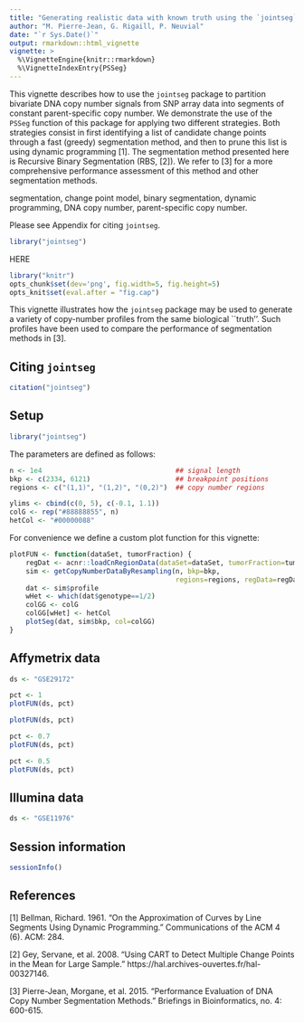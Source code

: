 ```yaml
---
title: "Generating realistic data with known truth using the `jointseg` package"
author: "M. Pierre-Jean, G. Rigaill, P. Neuvial"
date: "`r Sys.Date()`"
output: rmarkdown::html_vignette
vignette: >
  %\VignetteEngine{knitr::rmarkdown}
  %\VignetteIndexEntry{PSSeg}
---
```


This vignette describes how to use the `jointseg` package to partition bivariate DNA copy number signals from SNP array data into segments of constant parent-specific copy number.  We demonstrate the use of the `PSSeg` function of this package for applying two different strategies.  Both strategies consist in first identifying a list of candidate change points through a fast (greedy) segmentation method, and then to prune this list is using dynamic programming [1].  The segmentation method presented here is Recursive Binary Segmentation (RBS, [2]). We refer to [3] for a more comprehensive performance assessment of this method and other segmentation methods.
\paragraph{keywords:} segmentation, change point model, binary segmentation, dynamic programming, DNA copy number, parent-specific copy number.

Please see Appendix \ref{citation} for citing `jointseg`.

```r
library("jointseg")
```

HERE

```r
library("knitr")
opts_chunk$set(dev='png', fig.width=5, fig.height=5)
opts_knit$set(eval.after = "fig.cap")
```

This vignette illustrates how the `jointseg` package may be used to generate a variety of copy-number profiles from the same biological ``truth''.  Such profiles have been used to compare the performance of segmentation methods in [3].

## Citing `jointseg`

```r
citation("jointseg")
```

## Setup

```r
library("jointseg")
```

The parameters are defined as follows:
```r
n <- 1e4                                 ## signal length
bkp <- c(2334, 6121)                     ## breakpoint positions
regions <- c("(1,1)", "(1,2)", "(0,2)")  ## copy number regions
```

```r
ylims <- cbind(c(0, 5), c(-0.1, 1.1))
colG <- rep("#88888855", n)
hetCol <- "#00000088"
```

For convenience we define a custom plot function for this vignette:
```r
plotFUN <- function(dataSet, tumorFraction) {
    regDat <- acnr::loadCnRegionData(dataSet=dataSet, tumorFraction=tumorFraction)
    sim <- getCopyNumberDataByResampling(n, bkp=bkp,
                                         regions=regions, regData=regDat)
    dat <- sim$profile
    wHet <- which(dat$genotype==1/2)
    colGG <- colG
    colGG[wHet] <- hetCol
    plotSeg(dat, sim$bkp, col=colGG)
}
```


## Affymetrix data

```r
ds <- "GSE29172"
```

```r
pct <- 1
plotFUN(ds, pct)
```

```r
plotFUN(ds, pct)
```

```r
pct <- 0.7
plotFUN(ds, pct)
```

```r
pct <- 0.5
plotFUN(ds, pct)
```

## Illumina data

```r
ds <- "GSE11976"
```


## Session information
```r
sessionInfo()
```


## References
[1] Bellman, Richard. 1961. "On the Approximation of Curves by Line Segments Using Dynamic Programming." Communications of the ACM 4 (6). ACM: 284.

[2] Gey, Servane, et al. 2008. "Using CART to Detect Multiple Change Points in the Mean for Large Sample." https://hal.archives-ouvertes.fr/hal-00327146.

[3] Pierre-Jean, Morgane, et al. 2015. "Performance Evaluation of DNA Copy Number Segmentation Methods." Briefings in Bioinformatics, no. 4: 600-615.